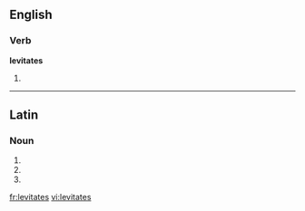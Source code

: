 ==English==

===Verb===
'''levitates'''

# {{third-person singular of|[[levitate]]}}

----

==Latin==

===Noun===
{{la-noun-form|levitātēs}}

# {{inflection of|levitas|levitās|nom|p|lang=la}}
# {{inflection of|levitas|levitās|acc|p|lang=la}}
# {{inflection of|levitas|levitās|voc|p|lang=la}}

[[fr:levitates]]
[[vi:levitates]]